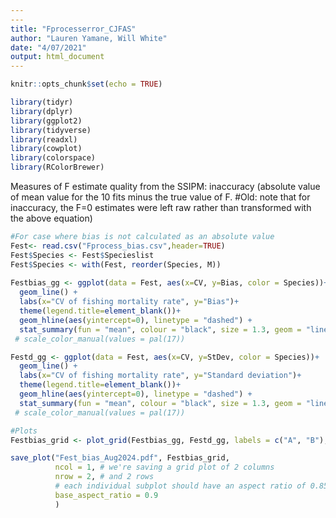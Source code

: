 ```yaml
---
---
title: "Fprocesserror_CJFAS"
author: "Lauren Yamane, Will White"
date: "4/07/2021"
output: html_document
---
```



```r
knitr::opts_chunk$set(echo = TRUE)

library(tidyr)
library(dplyr)
library(ggplot2)
library(tidyverse)
library(readxl)
library(cowplot)
library(colorspace)
library(RColorBrewer)

```
Measures of F estimate quality from the SSIPM:  inaccuracy (absolute value of mean value for the 10 fits minus the true value of F.  #Old: note that for inaccuracy, the F=0 estimates were left raw rather than transformed with the above equation)  

```r
#For case where bias is not calculated as an absolute value
Fest<- read.csv("Fprocess_bias.csv",header=TRUE)
Fest$Species <- Fest$Specieslist
Fest$Species <- with(Fest, reorder(Species, M))
  
Festbias_gg <- ggplot(data = Fest, aes(x=CV, y=Bias, color = Species))+
  geom_line() + 
  labs(x="CV of fishing mortality rate", y="Bias")+ 
  theme(legend.title=element_blank())+
  geom_hline(aes(yintercept=0), linetype = "dashed") +
  stat_summary(fun = "mean", colour = "black", size = 1.3, geom = "line") #+
 # scale_color_manual(values = pal(17))

Festd_gg <- ggplot(data = Fest, aes(x=CV, y=StDev, color = Species))+
  geom_line() + 
  labs(x="CV of fishing mortality rate", y="Standard deviation")+ 
  theme(legend.title=element_blank())+
  geom_hline(aes(yintercept=0), linetype = "dashed") +
  stat_summary(fun = "mean", colour = "black", size = 1.3, geom = "line") #+
 # scale_color_manual(values = pal(17))

```


```r
#Plots
Festbias_grid <- plot_grid(Festbias_gg, Festd_gg, labels = c("A", "B"), ncol = 1)

save_plot("Fest_bias_Aug2024.pdf", Festbias_grid,
          ncol = 1, # we're saving a grid plot of 2 columns
          nrow = 2, # and 2 rows
          # each individual subplot should have an aspect ratio of 0.85
          base_aspect_ratio = 0.9
          )
```


